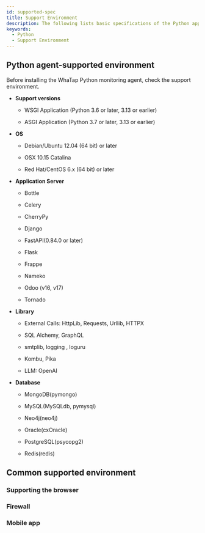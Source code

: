 ```yaml
---
id: supported-spec
title: Support Environment
description: The following lists basic specifications of the Python application server on which the WhaTap monitoring service operates.
keywords:
  - Python
  - Support Environment
---
```


## Python agent-supported environment

Before installing the WhaTap Python monitoring agent, check the support environment.

- **Support versions**

  - WSGI Application (Python 3.6 or later, 3.13 or earlier)

  - ASGI Application (Python 3.7 or later, 3.13 or earlier)

- **OS**

  - Debian/Ubuntu 12.04 (64 bit) or later

  - OSX 10.15 Catalina

  - Red Hat/CentOS 6.x (64 bit) or later

- **Application Server**

  - Bottle

  - Celery

  - CherryPy

  - Django

  - FastAPI(0.84.0 or later)

  - Flask

  - Frappe

  - Nameko

  - Odoo (v16, v17)

  - Tornado

- **Library**

  - External Calls: HttpLib, Requests, Urllib, HTTPX

  - SQL Alchemy, GraphQL

  - smtplib, logging , loguru

  - Kombu, Pika

  - LLM: OpenAI

- **Database**

  - MongoDB(pymongo)

  - MySQL(MySQLdb, pymysql)

  - Neo4j(neo4j)

  - Oracle(cxOracle)

  - PostgreSQL(psycopg2)

  - Redis(redis)

## Common supported environment

### Supporting the browser


<Supportedbrowser />

### Firewall


<Proxy />

### Mobile app


<Mobileapp />
